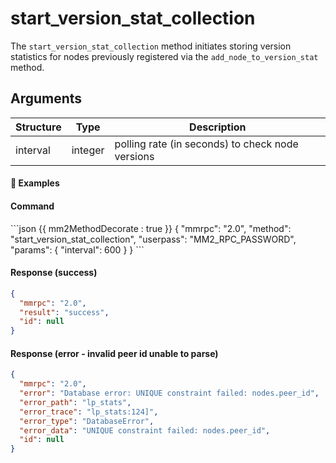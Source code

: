 
# start_version_stat_collection

The `start_version_stat_collection` method initiates storing version statistics for nodes previously registered via the `add_node_to_version_stat` method.

## Arguments

| Structure | Type    | Description                                      |
| --------- | ------- | ------------------------------------------------ |
| interval  | integer | polling rate (in seconds) to check node versions |

#### 📌 Examples

#### Command

<CodeGroup title="" tag="POST" label="start_version_stat_collection">
```json {{ mm2MethodDecorate : true }}
{
  "mmrpc": "2.0",
  "method": "start_version_stat_collection",
  "userpass": "MM2_RPC_PASSWORD",
  "params": {
    "interval": 600
  }
}
```
</CodeGroup>


<CollapsibleSection expandedText='Hide Response' collapsedText='Show Response'>

#### Response (success)

```json
{
  "mmrpc": "2.0",
  "result": "success",
  "id": null
}
```

#### Response (error - invalid peer id unable to parse)

```json
{
  "mmrpc": "2.0",
  "error": "Database error: UNIQUE constraint failed: nodes.peer_id",
  "error_path": "lp_stats",
  "error_trace": "lp_stats:124]",
  "error_type": "DatabaseError",
  "error_data": "UNIQUE constraint failed: nodes.peer_id",
  "id": null
}
```

</CollapsibleSection>
